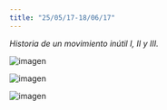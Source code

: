 ```yaml
---
title: "25/05/17-18/06/17"
---
```


_Historia de un movimiento inútil I, II y III._

![imagen](./imagenes/varios-17.jpg)

![imagen](./imagenes/varios-18.jpg)

![imagen](./imagenes/varios-19.jpg)

